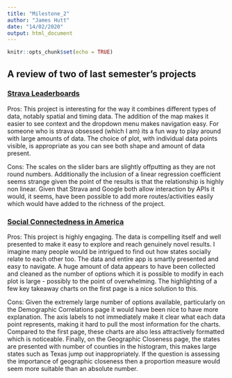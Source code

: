```yaml
---
title: "Milestone_2"
author: "James Hutt"
date: "14/02/2020"
output: html_document
---
```


```r
knitr::opts_chunk$set(echo = TRUE)
```
## A review of two of last semester's projects

### [Strava Leaderboards](https://ddeuel.shinyapps.io/strava-leaderboards/)
Pros:
This project is interesting for the way it combines different types of data, notably spatial and timing data. The addition of the map makes it easier to see context and the dropdown menu makes navigation easy. For someone who is strava obsessed (which I am) its a fun way to play around with large amounts of data. The choice of plot, with individual data points visible, is appropriate as you can see both shape and amount of data present. 

Cons:
The scales on the slider bars are slightly offputting as they are not round numbers. Additionally the inclusion of a linear regression coefficient seems strange given the point of the results is that the relationship is highly non linear. Given that Strava and Google both allow interaction by APIs it would, it seems, have been possible to add more routes/activities easily which would have added to the richness of the project. 


### [Social Connectedness in America](https://bridger-gordon.shinyapps.io/FacebookSocialConnectedness/)
Pros:
This project is highly engaging. The data is compelling itself and well presented to make it easy to explore and reach genuinely novel results. I imagine many people would be intrigued to find out how states socially relate to each other too. The data and entire app is smartly presented and easy to navigate. A huge amount of data appears to have been collected and cleaned as the number of options which it is possible to modify in each plot is large - possibly to the point of overwhelming. The highlighting of a few key takeaway charts on the first page is a nice solution to this. 

Cons: 
Given the extremely large number of options available, particularly on the Demographic Correlations page it would have been nice to have more explanation. The axis labels to not immediately make it clear what each data point represents, making it hard to pull the most information for the charts. Compared to the first page, these charts are also less attractively formatted which is noticeable. Finally, on the Geographic Closeness page, the states are presented with number of counties in the histogram, this makes large states such as Texas jump out inappropriately. If the question is assessing the importance of geographic closeness then a proportion measure would seem more suitable than an absolute number. 

